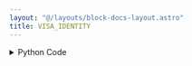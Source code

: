 ```yaml
---
layout: "@/layouts/block-docs-layout.astro"
title: VISA_IDENTITY
---
```



<PythonDocsDisplay docstring={docstring} />

<details>
<summary>Python Code</summary>
```python
from flojoy import flojoy, DataContainer, TextBlob
import pyvisa
from typing import Optional


@flojoy(
    deps={
        "pyvisa": "1.13.0",
        "pyusb": "1.2.1",
        "zeroconf": "0.102.0",
        "pyvisa_py": "0.7.0",
    }
)
def VISA_IDENTITY(
    VISA_address: Optional[str],
    VISA_index: Optional[int] = 0,
    default: Optional[DataContainer] = None,
) -> Optional[DataContainer]:
    """The VISA_IDENTITY node send an identity query ("*IDN?") to the specified instrument.

    If the "VISA_address" parameter is not specified the VISA_index will be
    used to find the address. The LIST_VISA node can be used to show the
    indicies of all available VISA instruments.

    Parameters
    ----------
    VISA_address: str
        The VISA address to query.
    VISA_index: int
        The address will be found from LIST_VISA node list with this index.

    Returns
    -------
    DataContainer
        optional: The input DataContainer is returned.
    """

    rm = pyvisa.ResourceManager("@py")

    if VISA_address == "":
        VISA_addresses = rm.list_resources()
        VISA_address = VISA_addresses[int(VISA_index)]

    # VISA descriptor to identify the test and measurement device
    scope = rm.open_resource(VISA_address)
    ident = str(scope.query("*IDN?"))
    print(ident, flush=True)

    return TextBlob(text_blob=ident)

```
[Find this Flojoy Block on GitHub](https://github.com/flojoy-ai/blocks/blob/main/blocks/IO/INSTRUMENTS/QCODES/VISA_IDENTITY/VISA_IDENTITY.py)
</details>


## Example
